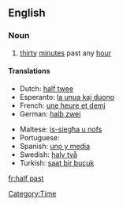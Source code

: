 ==English==

===Noun===
{{en-noun|-}}

# [[thirty]] [[minute]]s past any [[hour]]

====Translations====
{{trans-top|half past the hour}}
* Dutch: [[half twee]]
* Esperanto: [[la unua kaj duono]]
* French: [[une heure et demi]]
* German: [[halb zwei]]
{{trans-mid}}
* Maltese: [[is-siegħa u nofs]]
* Portuguese: {{t|pt|uma e meia}}
* Spanish: [[uno y media]]
* Swedish: [[halv två]]
* Turkish: [[saat bir buçuk]]
{{trans-bottom}}

[[Category:Time]]
[[fr:half past]]